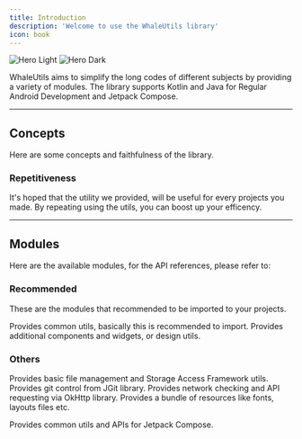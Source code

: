 ```yaml
---
title: Introduction
description: 'Welcome to use the WhaleUtils library'
icon: book
---
```


<img
  className="block dark:hidden"
  src="/images/hero-light.svg"
  alt="Hero Light"
/>
<img
  className="hidden dark:block"
  src="/images/hero-dark.svg"
  alt="Hero Dark"
/>

WhaleUtils aims to simplify the long codes of different subjects by providing a variety of modules. The library supports Kotlin and Java for Regular Android Development and Jetpack Compose.

---

## Concepts

Here are some concepts and faithfulness of the library.

### Repetitiveness

It's hoped that the utility we provided, will be useful for every projects you made. By repeating using the utils, you can boost up your efficency.

---

## Modules

Here are the available modules, for the API references, please refer to:

<Snippet file="snippet-see-api-docs.mdx" />

### Recommended

These are the modules that recommended to be imported to your projects.

<CardGroup cols={2}>
  <Card title="common" icon="cube" href="modules/common/">Provides common utils, basically this is recommended to import.</Card>
  <Card title="design" icon="swatchbook" href="modules/design/">Provides additional components and widgets, or design utils.</Card>
</CardGroup>

### Others

<CardGroup cols={2}>
  <Card title="file-management" icon="folder-tree" href="modules/file-management/">Provides basic file management and Storage Access Framework utils.</Card>
  <Card title="git" icon="git-alt" href="modules/git/">Provides git control from JGit library.</Card>
  <Card title="network" icon="globe" href="modules/network/">Provides network checking and API requesting via OkHttp library.</Card>
  <Card title="resources" icon="box-archive">Provides a bundle of resources like fonts, layouts files etc.</Card>

  <Card title="compose-common" icon="cube" color="#ff8008" href="modules/compose-common/">Provides common utils and APIs for Jetpack Compose.</Card>
</CardGroup>